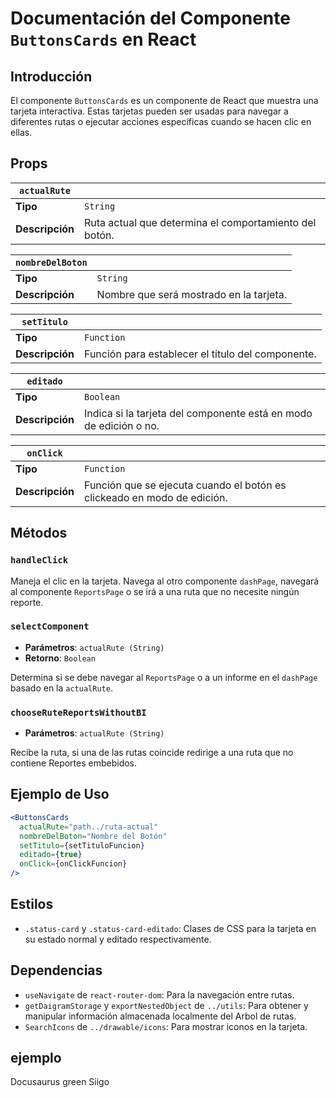 
# Documentación del Componente `ButtonsCards` en React

## Introducción

El componente `ButtonsCards` es un componente de React que muestra una tarjeta interactiva. Estas tarjetas pueden ser usadas para navegar a diferentes rutas o ejecutar acciones específicas cuando se hacen clic en ellas. 

## Props

`actualRute` | | 
------------ | -------------
**Tipo** | `String`
**Descripción** | Ruta actual que determina el comportamiento del botón.

`nombreDelBoton` | | 
------------ | -------------
**Tipo** | `String`
**Descripción** | Nombre que será mostrado en la tarjeta.

`setTitulo` | | 
------------ | -------------
**Tipo** | `Function`
**Descripción** | Función para establecer el título del componente.

`editado` | | 
------------ | -------------
**Tipo** | `Boolean`
**Descripción** | Indica si la tarjeta del componente está en modo de edición o no.

`onClick` | | 
------------ | -------------
**Tipo** | `Function`
**Descripción** | Función que se ejecuta cuando el botón es clickeado en modo de edición.


## Métodos

### `handleClick`

Maneja el clic en la tarjeta. Navega al otro componente `dashPage`, navegará al componente `ReportsPage` o se irá a una ruta que no necesite ningún reporte.

### `selectComponent`

-   **Parámetros**: `actualRute (String)`
-   **Retorno**: `Boolean`

Determina si se debe navegar al `ReportsPage` o a un informe en el `dashPage` basado en la `actualRute`.

### `chooseRuteReportsWithoutBI`

-   **Parámetros**: `actualRute (String)`

Recibe la ruta, si una de las rutas coincide redirige a una ruta que no contiene Reportes embebidos.

## Ejemplo de Uso

```jsx 
<ButtonsCards
  actualRute="path../ruta-actual"
  nombreDelBoton="Nombre del Botón"
  setTitulo={setTituloFuncion}
  editado={true}
  onClick={onClickFuncion}
/>
```
## Estilos

-   `.status-card` y `.status-card-editado`: Clases de CSS para la tarjeta en su estado normal y editado respectivamente.

## Dependencias

-   `useNavigate` de `react-router-dom`: Para la navegación entre rutas.
-   `getDaigramStorage` y `exportNestedObject` de `../utils`: Para obtener y manipular información almacenada localmente del Arbol de rutas.
-   `SearchIcons` de `../drawable/icons`: Para mostrar iconos en la tarjeta.

## ejemplo

<Highlight color="#25c2a0">Docusaurus green</Highlight>
<Highlight color="#25c2a0">Siigo</Highlight>
